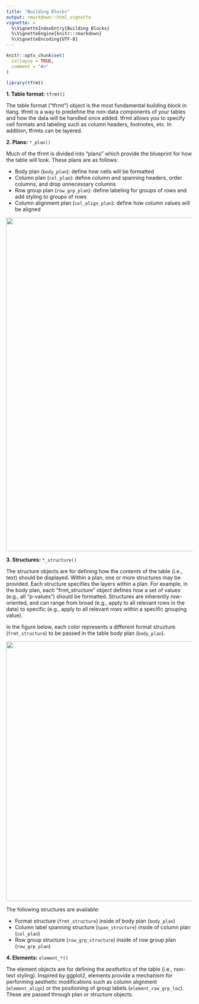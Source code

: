 ```yaml
---
title: "Building Blocks"
output: rmarkdown::html_vignette
vignette: >
  %\VignetteIndexEntry{Building Blocks}
  %\VignetteEngine{knitr::rmarkdown}
  %\VignetteEncoding{UTF-8}
---
```


```r
knitr::opts_chunk$set(
  collapse = TRUE,
  comment = "#>"
)
```

```r
library(tfrmt)
```

**1. Table format:** `tfrmt()`

The table format ("tfrmt") object is the most fundamental building block in tlang. tfrmt is a way to predefine the non-data components of your tables and how the data will be handled once added. tfrmt allows you to specify cell formats and labeling such as column headers, footnotes, etc. In addition, tfrmts can be layered. 

**2. Plans:** `*_plan()`

Much of the tfrmt is divided into "plans" which provide the blueprint for how the table will look. These plans are as follows:

- Body plan (`body_plan`): define how cells will be formatted
- Column plan (`col_plan`): define column and spanning headers, order columns, and drop unnecessary columns
- Row group plan (`row_grp_plan`): define labeling for groups of rows and add styling to groups of rows
- Column alignment plan (`col_align_plan`): define how column values will be aligned 
 
<p align="center"><img src="../man/figures/table_plans.png" width="900px"></p>

**3. Structures:** `*_structure()`

The structure objects are for defining how the *contents* of the table (i.e., text) should be displayed. Within a plan, one or more structures may be provided. Each structure specifies the layers within a plan. For example, in the body plan, each "frmt_structure" object defines how a set of values (e.g., all "p-values") should be formatted. Structures are inherently row-oriented, and can range from broad (e.g., apply to all relevant rows in the data) to specific (e.g., apply to all relevant rows within a specific grouping value).

In the figure below, each color represents a different format structure (`frmt_structure`) to be passed in the table body plan (`body_plan`).

<p align="center"><img src="../man/figures/structure_objects.png" width="700px"></p>

The following structures are available:

- Format structure (`frmt_structure`) inside of body plan (`body_plan`)
- Column label spanning structure (`span_structure`) inside of column plan (`col_plan`)
- Row group structure (`row_grp_structure`) inside of row group plan (`row_grp_plan`)


**4. Elements:** `element_*()`

The element objects are for defining the *aesthetics* of the table (i.e., non-text styling). Inspired by ggplot2, elements provide a mechanism for performing aesthetic modifications such as column alignment (`element_align`) or the positioning of group labels (`element_row_grp_loc`). These are passed through plan or structure objects. 

